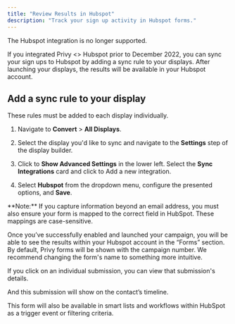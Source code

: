 ```yaml
---
title: "Review Results in Hubspot"
description: "Track your sign up activity in Hubspot forms."
---
```


<Warning>
  The Hubspot integration is no longer supported.
</Warning>

If you integrated Privy \<> Hubspot prior to December 2022, you can sync your sign ups to Hubspot by adding a sync rule to your displays. After launching your displays, the results will be available in your Hubspot account.

## Add a sync rule to your display

<Warning>
  These rules must be added to each display individually.
</Warning>

1. Navigate to **Convert** > **All Displays**. 

2. Select the display you'd like to sync and navigate to the **Settings** step of the display builder.

3. Click to **Show Advanced Settings** in the lower left. Select the **Sync Integrations** card and click to Add a new integration.

4. Select **Hubspot** from the dropdown menu, configure the presented options, and **Save**.



<Note>
  **Note:** If you capture information beyond an email address, you must also ensure your form is mapped to the correct field in HubSpot. These mappings are case-sensitive.
</Note>

Once you’ve successfully enabled and launched your campaign, you will be able to see the results within your Hubspot account in the “Forms” section. By default, Privy forms will be shown with the campaign number. We recommend changing the form's name to something more intuitive.

If you click on an individual submission, you can view that submission's details. 

And this submission will show on the contact’s timeline.



This form will also be available in smart lists and workflows within HubSpot as a trigger event or filtering criteria.